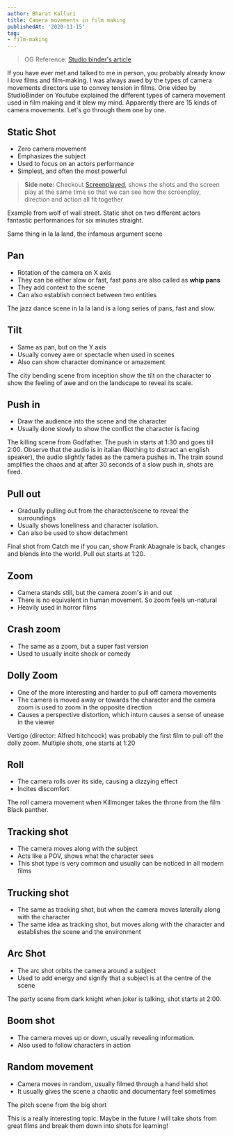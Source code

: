 ```yaml
---
author: Bharat Kalluri
title: Camera movements in film making
publishedAt: '2020-11-15'
tag:
- film-making
---
```



> OG Reference: [Studio binder's article](https://www.studiobinder.com/blog/different-types-of-camera-movements-in-film/)

If you have ever met and talked to me in person, you probably already know I *love* films and film-making. I was always awed by the types of
camera movements directors use to convey tension in films. One video by StudioBinder on Youtube explained the different types of camera movement
used in film making and it blew my mind. Apparently there are 15 kinds of camera movements. Let's go through them one by one.

## Static Shot
- Zero camera movement
- Emphasizes the subject
- Used to focus on an actors performance
- Simplest, and often the most powerful

> **Side note:** Checkout [Screenplayed](https://www.youtube.com/channel/UClIoUPKmfnTWxiNQVBszHBQ), shows the shots and the screen play at the same
time so that we can see how the screenplay, direction and action all fit together


Example from wolf of wall street. Static shot on two different actors fantastic performances for six minutes straight.

<YoutubeEmbed youtubeID='w8kpxul_ysA' />

Same thing in la la land, the infamous argument scene

<YoutubeEmbed youtubeID='XFi8BAzeawA' />

## Pan
- Rotation of the camera on X axis
- They can be either slow or fast, fast pans are also called as **whip pans**
- They add context to the scene
- Can also establish connect between two entities

The jazz dance scene in la la land is a long series of pans, fast and slow.

<YoutubeEmbed youtubeID='AK7eV_r8f6I' />

## Tilt
- Same as pan, but on the Y axis
- Usually convey awe or spectacle when used in scenes
- Also can show character dominance or amazement

The city bending scene from inception show the tilt on the character to show the feeling of awe and on the landscape to reveal its scale.

<YoutubeEmbed youtubeID='x9hBWnh_O6A' />

## Push in
- Draw the audience into the scene and the character
- Usually done slowly to show the conflict the character is facing

The killing scene from Godfather. The push in starts at 1:30 and goes till 2:00. Observe that the audio is in italian (Nothing to distract an english speaker),
the audio slightly fades as the camera pushes in. The train sound amplifies the chaos and at after 30 seconds of a slow push in, shots are fired.

<YoutubeEmbed youtubeID='ppjyB2MpxBU' />

## Pull out
- Gradually pulling out from the character/scene to reveal the surroundings
- Usually shows loneliness and character isolation.
- Can also be used to show detachment

Final shot from Catch me if you can, show Frank Abagnale is back, changes and blends into the world. Pull out starts at 1:20.

<YoutubeEmbed youtubeID='ar0rK_NDErU' />

## Zoom
- Camera stands still, but the camera zoom's in and out
- There is no equivalent in human movement. So zoom feels un-natural
- Heavily used in horror films

## Crash zoom
- The same as a zoom, but a super fast version
- Used to usually incite shock or comedy

## Dolly Zoom
- One of the more interesting and harder to pull off camera movements
- The camera is moved away or towards the character and the camera zoom is used to zoom in the opposite direction
- Causes a perspective distortion, which inturn causes a sense of unease in the viewer

Vertigo (director: Alfred hitchcock) was probably the first film to pull off the dolly zoom. Multiple shots, one starts at 1:20

<YoutubeEmbed youtubeID='GjPCk494e5Q' />

## Roll
- The camera rolls over its side, causing a dizzying effect
- Incites discomfort

The roll camera movement when Killmonger takes the throne from the film Black panther.

<YoutubeEmbed youtubeID='Xt20A2L0Djw' />

## Tracking shot
- The camera moves along with the subject
- Acts like a POV, shows what the character sees
- This shot type is very common and usually can be noticed in all modern films


## Trucking shot
- The same as tracking shot, but when the camera moves laterally along with the character
- The same idea as tracking shot, but moves along with the character and establishes the scene and the environment

## Arc Shot
- The arc shot orbits the camera around a subject
- Used to add energy and signify that a subject is at the centre of the scene

The party scene from dark knight when joker is talking, shot starts at 2:00.

<YoutubeEmbed youtubeID='u3nnNM5q0AI' />

## Boom shot
- The camera moves up or down, usually revealing information.
- Also used to follow characters in action

## Random movement
- Camera moves in random, usually filmed through a hand held shot
- It usually gives the scene a chaotic and documentary feel sometimes

The pitch scene from the big short

<YoutubeEmbed youtubeID='xbiDrzTd8fE' />


This is a really interesting topic. Maybe in the future I will take shots from great films and break them down into shots for learning!
